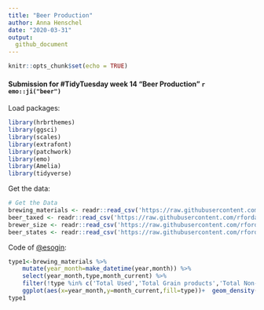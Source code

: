 ```yaml
---
title: "Beer Production"
author: Anna Henschel
date: "2020-03-31"
output: 
  github_document
---
```


```r
knitr::opts_chunk$set(echo = TRUE)
```

#### Submission for #TidyTuesday week 14 "Beer Production" `r emo::ji("beer")`
 
Load packages:
```r
library(hrbrthemes)
library(ggsci)
library(scales)
library(extrafont)
library(patchwork)
library(emo)
library(Amelia)
library(tidyverse)
```

Get the data:
```r
# Get the Data
brewing_materials <- readr::read_csv('https://raw.githubusercontent.com/rfordatascience/tidytuesday/master/data/2020/2020-03-31/brewing_materials.csv')
beer_taxed <- readr::read_csv('https://raw.githubusercontent.com/rfordatascience/tidytuesday/master/data/2020/2020-03-31/beer_taxed.csv')
brewer_size <- readr::read_csv('https://raw.githubusercontent.com/rfordatascience/tidytuesday/master/data/2020/2020-03-31/brewer_size.csv')
beer_states <- readr::read_csv('https://raw.githubusercontent.com/rfordatascience/tidytuesday/master/data/2020/2020-03-31/beer_states.csv')
```

Code of [@esogin](https://github.com/esogin/tidy/blob/master/tuesdays/beer/beer%20production.Rmd):
```r
type1<-brewing_materials %>% 
    mutate(year_month=make_datetime(year,month)) %>% 
    select(year_month,type,month_current) %>%
    filter(!type %in% c('Total Used','Total Grain products','Total Non-Grain products')) %>% 
    ggplot(aes(x=year_month,y=month_current,fill=type))+  geom_density(color=NA,stat='identity',position="fill") + theme_classic() + scale_fill_manual(values=c(wes_palette("Darjeeling1"),wes_palette("Darjeeling2")))  + xlab('Pounds of Materials Used') +  ylab('Time (month/year)') +  theme(legend.position ='bottom',legend.text = element_text(size=5))
type1
```

